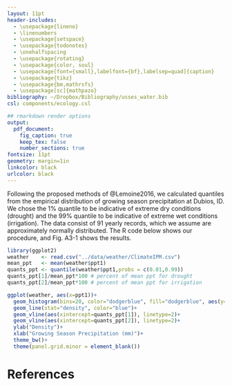 ```yaml
---
layout: 11pt
header-includes:
  - \usepackage{lineno}
  - \linenumbers
  - \usepackage{setspace}
  - \usepackage{todonotes}
  - \onehalfspacing
  - \usepackage{rotating}
  - \usepackage{color, soul}
  - \usepackage[font={small},labelfont={bf},labelsep=quad]{caption}
  - \usepackage{tikz}
  - \usepackage{bm,mathrsfs}
  - \usepackage[sc]{mathpazo}
bibliography: ~/Dropbox/Bibliography/usses_water.bib
csl: components/ecology.csl

## rmarkdown render options
output:
  pdf_document:
    fig_caption: true
    keep_tex: false
    number_sections: true
fontsize: 11pt
geometry: margin=1in
linkcolor: black
urlcolor: black
---
```


\newcommand{\tikzcircle}[2][red,fill=red]{\tikz[baseline=-0.5ex]\draw[#1,radius=#2] (0,0) circle ;}
\renewcommand\linenumberfont{\normalfont\tiny\sffamily\color{gray}}
\renewcommand\thefigure{A3-\arabic{figure}}
\renewcommand\theequation{A3.\arabic{equation}}
\renewcommand\thetable{A3-\arabic{table}}  
\renewcommand\thesection{Section A3.\arabic{section}}

\begin{center}
\textbf{\Large{Appendix 3}} \\
A.T. Tredennick, A.R. Kleinhesselink, B. Taylor \& P.B. Adler \\
``Consistent ecosystem functional response across precipitation extremes in a sagebrush steppe'' \\
\emph{PeerJ}
\end{center}

\section{Characterizing Extreme Precipitation Amounts}

Following the proposed methods of @Lemoine2016, we calculated quantiles from the empirical distribution of growing season precipitation at Dubios, ID.
We chose the 1\% quantile to be indicative of extreme dry conditions (drought) and the 99\% quantile to be indicative of extreme wet conditions (irrigation).
The data consist of 91 yearly records, which we assume are approximately normally distributed.
The R code below shows our procedure, and Fig. A3-1 shows the results.

```r
library(ggplot2)
weather    <- read.csv("../data/weather/ClimateIPM.csv")
mean_ppt   <- mean(weather$ppt1)
quants_ppt <- quantile(weather$ppt1,probs = c(0.01,0.99))
quants_ppt[1]/mean_ppt*100 # percent of mean ppt for drought
quants_ppt[2]/mean_ppt*100 # percent of mean ppt for irrigation

ggplot(weather, aes(x=ppt1))+
  geom_histogram(bins=20, color="dodgerblue", fill="dodgerblue", aes(y=..density..))+
  geom_line(stat="density", color="blue")+
  geom_vline(aes(xintercept=quants_ppt[1]), linetype=2)+
  geom_vline(aes(xintercept=quants_ppt[2]), linetype=2)+
  ylab("Density")+
  xlab("Growing Season Precipitation (mm)")+
  theme_bw()+
  theme(panel.grid.minor = element_blank())
```

# References
